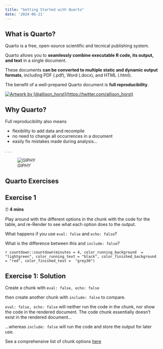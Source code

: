 ```yaml
---
title: "Getting Started with Quarto"
date: '2024-06-21'
---
```


## What is Quarto? {.smaller}

Quarto is a free, open-source scientific and tecnical publishing system.

Quarto allows you to **seamlessly combine executable R code, its output, and text** in a single document.

These documents **can be converted to multiple static and dynamic output formats**, including PDF (.pdf), Word (.docx), and HTML (.html).

The benefit of a well-prepared Quarto document is **full reproducibility**.

[![Artwork by [@allison_horst](https://twitter.com/allison_horst)](https://raw.githubusercontent.com/allisonhorst/stats-illustrations/master/rstats-artwork/reproducibility_court.png)](https://github.com/allisonhorst/stats-illustrations){height=250 fig-alt="A judge’s desk labeled 'Reproducibility' with a witness stand right next to it. On the witness stand is a smiling and confident R Markdown document pointing at some lines of code on itself. A fuzzy monster lawyer in a polka-dot tie stands proudly saying 'Nothing further!' The judge (also a cute fuzzy monster) is smiling with their hands raised in celebration of reproducible work."}


## Why Quarto?

Full reproducibility also means

- flexibility to add data and recompile
- no need to change all occurrences in a document
- easily fix mistakes made during analysis...

. . .

![*GIPHY*](https://media.giphy.com/media/BxWTWalKTUAdq/giphy.gif)


## Quarto Exercises {.center .inverse}


## Exercise 1 {.inverse}

⏰ **4 mins**

Play around with the different options in the chunk with the code for the table,
and re-Render to see what each option does to the output.

What happens if you use `eval: false` and `echo: false`? 

What is the difference between this and `include: false`?

`r countdown::countdown(minutes = 4, color_running_background  = "lightgreen", color_running_text = "black", color_finished_background = "red", color_finished_text =  "grey30")`

## Exercise 1: Solution {.inverse}

Create a chunk with `eval: false, echo: false`

then create another chunk with `include: false` to compare. 

`eval: false, echo: false` will neither run the code in the chunk, nor show the
code in the rendered document. The code chunk essentially doesn’t exist in the
rendered document...

...whereas `include: false` will run the code and store the output for later use.

See a comprehensive list of chunk options [here](https://quarto.org/docs/reference/formats/html.html#execution)

